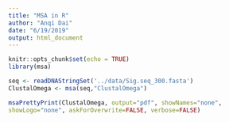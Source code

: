 ```yaml
---
title: "MSA in R"
author: "Anqi Dai"
date: "6/19/2019"
output: html_document
---
```


```r
knitr::opts_chunk$set(echo = TRUE)
library(msa)
```

```r
seq <- readDNAStringSet('../data/Sig.seq_300.fasta') 
ClustalOmega <- msa(seq,"ClustalOmega")

msaPrettyPrint(ClustalOmega, output="pdf", showNames="none",
showLogo="none", askForOverwrite=FALSE, verbose=FALSE)
```

 